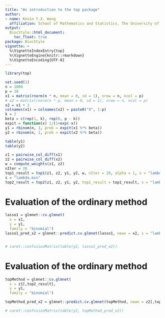```yaml
---
title: "An introduction to the top package"
author:
- name: Kevin Y.X. Wang
  affiliation: School of Mathematics and Statistics, The University of Sydney, Australia
output:
  BiocStyle::html_document:
    toc_float: true
package: BiocStyle
vignette: >
  %\VignetteIndexEntry{top}
  %\VignetteEngine{knitr::rmarkdown}
  %\VignetteEncoding{UTF-8}
---
```



```r
library(top)
```



```r
set.seed(1)
n = 1000
p = 10
x1 = matrix(rnorm(n * n, mean = 0, sd = 1), nrow = n, ncol = p)
# x2 = matrix(rnorm(n * p, mean = 0, sd = 1), nrow = n, ncol = p)
x2 = x1 + 2
colnames(x1) = colnames(x2) = paste0("X", 1:p)
k = 2
beta = c(rep(1, k), rep(0, p - k))
expit = function(x) 1/(1+exp(-x))
y1 = rbinom(n, 1, prob = expit(x1 %*% beta))
y2 = rbinom(n, 1, prob = expit(x2 %*% beta))

table(y1)
table(y2)

z1 = pairwise_col_diff(x1)
z2 = pairwise_col_diff(x2)
w = compute_weights(z1, z2)
nIter = 20
top1_result = top1(z1, z2, y1, y2, w, nIter = 20, alpha = 1, s = "lambda.min")
s = "lambda.min"
top2_result = top2(z1, z2, y1, y2, top1_result = top1_result, s = "lambda.min", nIter = 20)
```




# Evaluation of the ordinary method
```r
lasso1 = glmnet::cv.glmnet(
  x = x1, 
  y = y1, 
  family = "binomial")
lasso1_pred_x2 = glmnet::predict.cv.glmnet(lasso1, newx = x2, s = "lambda.min", type = "class")


# caret::confusionMatrix(table(y2, lasso1_pred_x2))
```

# Evaluation of the ordinary method
```r
topMethod = glmnet::cv.glmnet(
  x = z1[,top2_result], 
  y = y1, 
  family = "binomial")

topMethod_pred_x2 = glmnet::predict.cv.glmnet(topMethod, newx = z2[,top2_result], s = "lambda.min", type = "class")

# caret::confusionMatrix(table(y2, topMethod_pred_x2))
```

